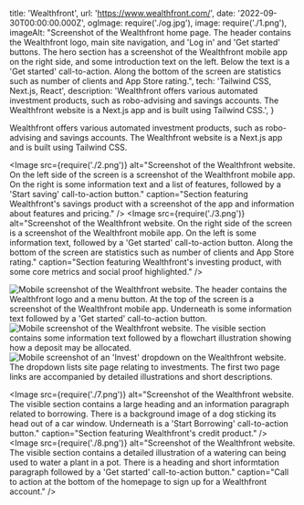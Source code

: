   title: 'Wealthfront',
  url: 'https://www.wealthfront.com/',
  date: '2022-09-30T00:00:00.000Z',
  ogImage: require('./og.jpg'),
  image: require('./1.png'),
  imageAlt: "Screenshot of the Wealthfront home page. The header contains the Wealthfront logo, main site navigation, and 'Log in' and 'Get started' buttons. The hero section has a screenshot of the Wealthfront mobile app on the right side, and some introduction text on the left. Below the text is a 'Get started' call-to-action. Along the bottom of the screen are statistics such as number of clients and App Store rating.",
  tech: 'Tailwind CSS, Next.js, React',
  description: 'Wealthfront offers various automated investment products, such as robo-advising and savings accounts. The Wealthfront website is a Next.js app and is built using Tailwind CSS.',
}

<Intro title="Automated investing for hundreds of thousands of clients.">

Wealthfront offers various automated investment products, such as robo-advising and savings accounts. The Wealthfront website is a Next.js app and is built using Tailwind CSS.

</Intro>

<Image src={require('./2.png')} alt="Screenshot of the Wealthfront website. On the left side of the screen is a screenshot of the Wealthfront mobile app. On the right is some information text and a list of features, followed by a 'Start saving' call-to-action button." caption="Section featuring Wealthfront's savings product with a screenshot of the app and information about features and pricing." />
<Image src={require('./3.png')} alt="Screenshot of the Wealthfront website. On the right side of the screen is a screenshot of the Wealthfront mobile app. On the left is some information text, followed by a 'Get started' call-to-action button. Along the bottom of the screen are statistics such as number of clients and App Store rating." caption="Section featuring Wealthfront's investing product, with some core metrics and social proof highlighted." />

<Mobile caption="The Wealthfront website experience on mobile devices, including what the site menu looks like.">
  <Image src={require('./4.png')} alt="Mobile screenshot of the Wealthfront website. The header contains the Wealthfront logo and a menu button. At the top of the screen is a screenshot of the Wealthfront mobile app. Underneath is some information text followed by a 'Get started' call-to-action button." />
  <Image src={require('./5.png')} alt="Mobile screenshot of the Wealthfront website. The visible section contains some information text followed by a flowchart illustration showing how a deposit may be allocated." />
  <Image src={require('./6.png')} alt="Mobile screenshot of an 'Invest' dropdown on the Wealthfront website. The dropdown lists site page relating to investments. The first two page links are accompanied by detailed illustrations and short descriptions." />
</Mobile>

<Image src={require('./7.png')} alt="Screenshot of the Wealthfront website. The visible section contains a large heading and an information paragraph related to borrowing. There is a background image of a dog sticking its head out of a car window. Underneath is a 'Start Borrowing' call-to-action button." caption="Section featuring Wealthfront's credit product." />
<Image src={require('./8.png')} alt="Screenshot of the Wealthfront website. The visible section contains a detailed illustration of a watering can being used to water a plant in a pot. There is a heading and short informtation paragraph followed by a 'Get started' call-to-action button." caption="Call to action at the bottom of the homepage to sign up for a Wealthfront account." />
